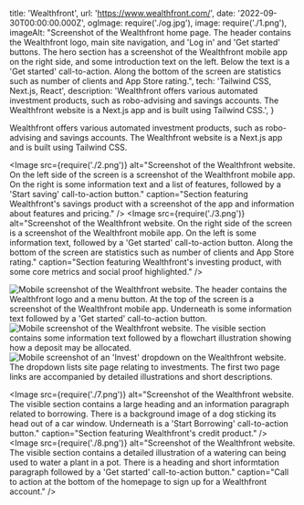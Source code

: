   title: 'Wealthfront',
  url: 'https://www.wealthfront.com/',
  date: '2022-09-30T00:00:00.000Z',
  ogImage: require('./og.jpg'),
  image: require('./1.png'),
  imageAlt: "Screenshot of the Wealthfront home page. The header contains the Wealthfront logo, main site navigation, and 'Log in' and 'Get started' buttons. The hero section has a screenshot of the Wealthfront mobile app on the right side, and some introduction text on the left. Below the text is a 'Get started' call-to-action. Along the bottom of the screen are statistics such as number of clients and App Store rating.",
  tech: 'Tailwind CSS, Next.js, React',
  description: 'Wealthfront offers various automated investment products, such as robo-advising and savings accounts. The Wealthfront website is a Next.js app and is built using Tailwind CSS.',
}

<Intro title="Automated investing for hundreds of thousands of clients.">

Wealthfront offers various automated investment products, such as robo-advising and savings accounts. The Wealthfront website is a Next.js app and is built using Tailwind CSS.

</Intro>

<Image src={require('./2.png')} alt="Screenshot of the Wealthfront website. On the left side of the screen is a screenshot of the Wealthfront mobile app. On the right is some information text and a list of features, followed by a 'Start saving' call-to-action button." caption="Section featuring Wealthfront's savings product with a screenshot of the app and information about features and pricing." />
<Image src={require('./3.png')} alt="Screenshot of the Wealthfront website. On the right side of the screen is a screenshot of the Wealthfront mobile app. On the left is some information text, followed by a 'Get started' call-to-action button. Along the bottom of the screen are statistics such as number of clients and App Store rating." caption="Section featuring Wealthfront's investing product, with some core metrics and social proof highlighted." />

<Mobile caption="The Wealthfront website experience on mobile devices, including what the site menu looks like.">
  <Image src={require('./4.png')} alt="Mobile screenshot of the Wealthfront website. The header contains the Wealthfront logo and a menu button. At the top of the screen is a screenshot of the Wealthfront mobile app. Underneath is some information text followed by a 'Get started' call-to-action button." />
  <Image src={require('./5.png')} alt="Mobile screenshot of the Wealthfront website. The visible section contains some information text followed by a flowchart illustration showing how a deposit may be allocated." />
  <Image src={require('./6.png')} alt="Mobile screenshot of an 'Invest' dropdown on the Wealthfront website. The dropdown lists site page relating to investments. The first two page links are accompanied by detailed illustrations and short descriptions." />
</Mobile>

<Image src={require('./7.png')} alt="Screenshot of the Wealthfront website. The visible section contains a large heading and an information paragraph related to borrowing. There is a background image of a dog sticking its head out of a car window. Underneath is a 'Start Borrowing' call-to-action button." caption="Section featuring Wealthfront's credit product." />
<Image src={require('./8.png')} alt="Screenshot of the Wealthfront website. The visible section contains a detailed illustration of a watering can being used to water a plant in a pot. There is a heading and short informtation paragraph followed by a 'Get started' call-to-action button." caption="Call to action at the bottom of the homepage to sign up for a Wealthfront account." />
